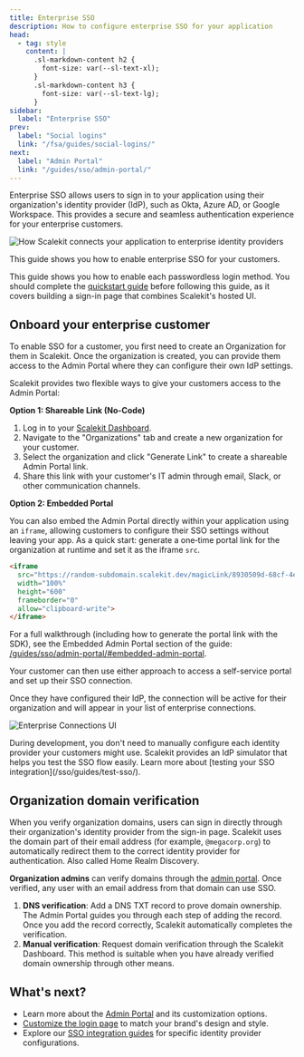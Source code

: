 ```yaml
---
title: Enterprise SSO
description: How to configure enterprise SSO for your application
head:
  - tag: style
    content: |
      .sl-markdown-content h2 {
        font-size: var(--sl-text-xl);
      }
      .sl-markdown-content h3 {
        font-size: var(--sl-text-lg);
      }
sidebar:
  label: "Enterprise SSO"
prev:
  label: "Social logins"
  link: "/fsa/guides/social-logins/"
next:
  label: "Admin Portal"
  link: "/guides/sso/admin-portal/"
---
```


Enterprise SSO allows users to sign in to your application using their organization's identity provider (IdP), such as Okta, Azure AD, or Google Workspace. This provides a secure and seamless authentication experience for your enterprise customers.

![How Scalekit connects your application to enterprise identity providers](@/assets/docs/sso-quickstart/how-scalekit-connects.png)

This guide shows you how to enable enterprise SSO for your customers.

This guide shows you how to enable each passwordless login method. You should complete the [quickstart guide](/fsa/quickstart/) before following this guide, as it covers building a sign-in page that combines Scalekit's hosted UI.

## Onboard your enterprise customer

To enable SSO for a customer, you first need to create an Organization for them in Scalekit. Once the organization is created, you can provide them access to the Admin Portal where they can configure their own IdP settings.

Scalekit provides two flexible ways to give your customers access to the Admin Portal:

**Option 1: Shareable Link (No-Code)**
1. Log in to your [Scalekit Dashboard](https://app.scalekit.com).
2. Navigate to the "Organizations" tab and create a new organization for your customer.
3. Select the organization and click "Generate Link" to create a shareable Admin Portal link.
4. Share this link with your customer's IT admin through email, Slack, or other communication channels.

**Option 2: Embedded Portal**

You can also embed the Admin Portal directly within your application using an `iframe`, allowing customers to configure their SSO settings without leaving your app. As a quick start: generate a one‑time portal link for the organization at runtime and set it as the iframe `src`.

```html
<iframe
  src="https://random-subdomain.scalekit.dev/magicLink/8930509d-68cf-4e2c-8c6d-94d2b5e2db43"
  width="100%"
  height="600"
  frameborder="0"
  allow="clipboard-write">
</iframe>
```

For a full walkthrough (including how to generate the portal link with the SDK), see the Embedded Admin Portal section of the guide: [/guides/sso/admin-portal/#embedded-admin-portal](/guides/sso/admin-portal/#embedded-admin-portal).

Your customer can then use either approach to access a self-service portal and set up their SSO connection.

Once they have configured their IdP, the connection will be active for their organization and will appear in your list of enterprise connections.

![Enterprise Connections UI](@/assets/docs/fsa/auth-methods/enterpise-sso-1.png)

<Aside type="note" title="Testing SSO Integration">
  During development, you don't need to manually configure each identity provider your customers might use. Scalekit provides an IdP simulator that helps you test the SSO flow easily. Learn more about [testing your SSO integration](/sso/guides/test-sso/).
</Aside>

## Organization domain verification

When you verify organization domains, users can sign in directly through their organization's identity provider from the sign-in page. Scalekit uses the domain part of their email address (for example, `@megacorp.org`) to automatically redirect them to the correct identity provider for authentication. Also called Home Realm Discovery.

**Organization admins** can verify domains through the [admin portal](/guides/sso/admin-portal/). Once verified, any user with an email address from that domain can use SSO.

1. **DNS verification**: Add a DNS TXT record to prove domain ownership. The Admin Portal guides you through each step of adding the record. Once you add the record correctly, Scalekit automatically completes the verification. <Badge type="note" text="Coming soon" />
2. **Manual verification**: Request domain verification through the Scalekit Dashboard. This method is suitable when you have already verified domain ownership through other means.

## What's next?

- Learn more about the [Admin Portal](/guides/sso/admin-portal/) and its customization options.
- [Customize the login page](/fsa/guides/login-page-branding/) to match your brand's design and style.
- Explore our [SSO integration guides](/guides/integrations/sso-integrations/) for specific identity provider configurations.